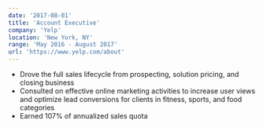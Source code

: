 ```yaml
---
date: '2017-08-01'
title: 'Account Executive'
company: 'Yelp'
location: 'New York, NY'
range: 'May 2016 - August 2017'
url: 'https://www.yelp.com/about'
---
```


- Drove the full sales lifecycle from prospecting, solution pricing, and closing business
- Consulted on effective online marketing activities to increase user views and optimize lead conversions for clients in fitness, sports, and food categories
- Earned 107% of annualized sales quota